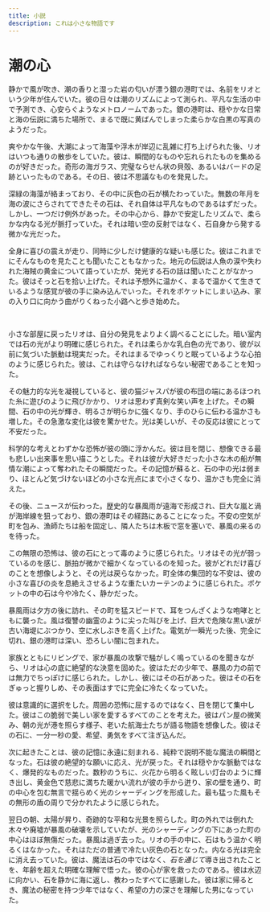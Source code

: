 ```yaml
---
title: 小説
description: これは小さな物語です
---
```


# 潮の心

静かで風が吹き、潮の香りと湿った岩の匂いが漂う銀の港町では、名前をリオという少年が住んでいた。彼の日々は潮のリズムによって測られ、平凡な生活の中で予測でき、心安らぐようなメトロノームであった。銀の港町は、穏やかな日常と海の伝説に満ちた場所で、まるで既に黄ばんでしまった柔らかな白黒の写真のようだった。

爽やかな午後、大潮によって海藻や浮木が岸辺に乱雑に打ち上げられた後、リオはいつも通りの散歩をしていた。彼は、瞬間的なものや忘れられたものを集めるのが好きだった。奇形の海ガラス、完璧ならせん状の貝殻、あるいはバードの足跡といったものである。その日、彼は不思議なものを発見した。

深緑の海藻が絡まっており、その中に灰色の石が横たわっていた。無数の年月を海の波にさらされてできたその石は、それ自体は平凡なものであるはずだった。しかし、一つだけ例外があった。その中心から、静かで安定したリズムで、柔らかな内なる光が脈打っていた。それは暗い空の反射ではなく、石自身から発する微かな光だった。

全身に喜びの震えが走り、同時に少しだけ健康的な疑いも感じた。彼はこれまでにそんなものを見たことも聞いたこともなかった。地元の伝説は人魚の涙や失われた海賊の黄金について語っていたが、発光する石の話は聞いたことがなかった。彼はそっと石を拾い上げた。それは予想外に温かく、まるで温かくて生きているような感覚が彼の手に染み込んでいった。それをポケットにしまい込み、家の入り口に向かう曲がりくねった小路へと歩き始めた。

<br />

小さな部屋に戻ったリオは、自分の発見をよりよく調べることにした。暗い室内では石の光がより明確に感じられた。それは柔らかな乳白色の光であり、彼が以前に気づいた脈動は現実だった。それはまるでゆっくりと眠っているような心拍のように感じられた。彼は、これは守らなければならない秘密であることを知った。

その魅力的な光を凝視していると、彼の猫ジャスパが彼の布団の端にあるほつれた糸に遊びのように飛びかかり、リオは思わず真剣な笑い声を上げた。その瞬間、石の中の光が輝き、明るさが明らかに強くなり、手のひらに伝わる温かさも増した。その急激な変化は彼を驚かせた。光は美しいが、その反応は彼にとって不安だった。

科学的な考えとわずかな恐怖が彼の頭に浮かんだ。彼は目を閉じ、想像できる最も悲しい出来事を思い描こうとした。それは彼が大好きだった小さな木の船が無情な潮によって奪われたその瞬間だった。その記憶が蘇ると、石の中の光は弱まり、ほとんど気づけないほどの小さな光点にまで小さくなり、温かさも完全に消えた。

その後、ニュースが伝わった。歴史的な暴風雨が遠海で形成され、巨大な嵐と渦が海岸線を狙っており、銀の港町はその経路にあることになった。不安の空気が町を包み、漁師たちは船を固定し、隣人たちは木板で窓を塞いで、暴風の来るのを待った。

この無限の恐怖は、彼の石にとって毒のように感じられた。リオはその光が弱っているのを感じ、脈拍が微かで細かくなっているのを知った。彼がどれだけ喜びのことを想像しようと、その光は戻らなかった。町全体の集団的な不安は、彼の小さな喜びの炎を息絶えさせるような重たいカーテンのように感じられた。ポケットの中の石は今や冷たく、静かだった。

暴風雨は夕方の後に訪れ、その町を猛スピードで、耳をつんざくような咆哮とともに襲った。風は復讐の幽霊のように尖った叫びを上げ、巨大で危険な黒い波が古い海堤にぶつかり、空に水しぶきを高く上げた。電気が一瞬光った後、完全に切れ、銀の港町は深い、恐ろしい闇に包まれた。

家族とともにリビングで、家が暴風の攻撃で騒がしく鳴っているのを聞きながら、リオは心の底に絶望的な決意を固めた。彼はただの少年で、暴風の力の前では無力でちっぽけに感じられた。しかし、彼にはその石があった。彼はその石をぎゅっと握りしめ、その表面はすでに完全に冷たくなっていた。

彼は意識的に選択をした。周囲の恐怖に屈するのではなく、目を閉じて集中した。彼はこの脆弱で美しい家を愛するすべてのことを考えた。彼はパン屋の微笑み、朝の光が港を照らす様子、老いた航海士たちが語る物語を想像した。彼はその石に、一分一秒の愛、希望、勇気をすべて注ぎ込んだ。

次に起きたことは、彼の記憶に永遠に刻まれる、純粋で説明不能な魔法の瞬間となった。石は彼の絶望的な願いに応え、光が戻った。それは穏やかな脈動ではなく、爆発的なものだった。数秒のうちに、火花から明るく眩しい灯台のように輝き出し、黄金色で慈悲に満ちた暖かい流れが彼の手から迸り、家の壁を通り、町の中心を包む無言で揺らめく光のシャーディングを形成した。最も猛った風もその無形の盾の周りで分かれたように感じられた。

翌日の朝、太陽が昇り、奇跡的な平和な光景を照らした。町の外れでは倒れた木々や廃墟が暴風の破壊を示していたが、光のシャーディングの下にあった町の中心はほぼ無傷だった。暴風は過ぎ去った。リオの手の中に、石はもう温かく明るくはなかった。それはただの普通で冷たい灰色の石となった。内なる光は完全に消え去っていた。彼は、魔法は石の中ではなく、*石を通じて*導き出されたことを、年齢を超えた明確な理解で悟った。彼の心が家を救ったのである。彼は水辺に向かい、石を静かに海に返し、教わったすべてに感謝した。彼は家に帰るとき、魔法の秘密を持つ少年ではなく、希望の力の深さを理解した男になっていた。